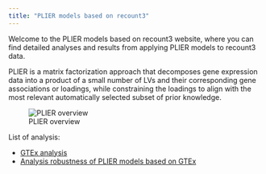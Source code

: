 ```yaml
---
title: "PLIER models based on recount3"
---
```


Welcome to the PLIER models based on recount3 website, where you can find detailed analyses and results from applying PLIER models to recount3 data.

PLIER is a matrix factorization approach that decomposes gene expression data into a product of a small number of LVs and their corresponding gene associations or loadings, while constraining the loadings to align with the most relevant automatically selected subset of prior knowledge. 

![PLIER overview](images/plier_overview.png)

List of analysis:

- [GTEx analysis](nbs/10_gtex/GTEx_PLIER_exploration.html) \
- [Analysis robustness of PLIER models based on GTEx](nbs/10_gtex/robustness_PLIER_GTEx.html) \
